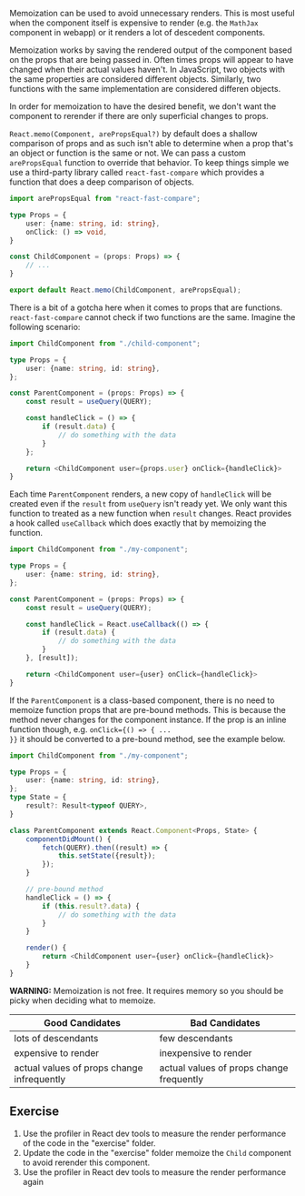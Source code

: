 Memoization can be used to avoid unnecessary renders. This is most useful when
the component itself is expensive to render (e.g. the <code>MathJax</code> component in
webapp) or it renders a lot of descedent components.

Memoization works by saving the rendered output of the component based on the
props that are being passed in. Often times props will appear to have changed
when their actual values haven't. In JavaScript, two objects with the same
properties are considered different objects. Similarly, two functions with the
same implementation are considered differen objects.

In order for memoization to have the desired benefit, we don't want the
component to rerender if there are only superficial changes to props.

<code>React.memo(Component, arePropsEqual?)</code> by default does a shallow comparison of
props and as such isn't able to determine when a prop that's an object or function
is the same or not. We can pass a custom <code>arePropsEqual</code> function to override
that behavior. To keep things simple we use a third-party library called
<code>react-fast-compare</code> which provides a function that does a deep comparison of
objects.

```ts
import arePropsEqual from "react-fast-compare";

type Props = {
    user: {name: string, id: string},
    onClick: () => void,
}

const ChildComponent = (props: Props) => {
    // ...
}

export default React.memo(ChildComponent, arePropsEqual);
```

There is a bit of a gotcha here when it comes to props that are functions.
<code>react-fast-compare</code> cannot check if two functions are the same. Imagine the
following scenario:

```ts
import ChildComponent from "./child-component";

type Props = {
    user: {name: string, id: string},
};

const ParentComponent = (props: Props) => {
    const result = useQuery(QUERY);

    const handleClick = () => {
        if (result.data) {
            // do something with the data
        }
    };

    return <ChildComponent user={props.user} onClick={handleClick}>
}
```

Each time <code>ParentComponent</code> renders, a new copy of <code>handleClick</code> will be created
even if the <code>result</code> from <code>useQuery</code> isn't ready yet. We only want this function
to treated as a new function when <code>result</code> changes. React provides a hook called
<code>useCallback</code> which does exactly that by memoizing the function.

```ts
import ChildComponent from "./my-component";

type Props = {
    user: {name: string, id: string},
};

const ParentComponent = (props: Props) => {
    const result = useQuery(QUERY);

    const handleClick = React.useCallback(() => {
        if (result.data) {
            // do something with the data
        }
    }, [result]);

    return <ChildComponent user={user} onClick={handleClick}>
}
```

If the <code>ParentComponent</code> is a class-based component, there is no need to memoize
function props that are pre-bound methods. This is because the method never changes
for the component instance. If the prop is an inline function though, e.g.
<code>onClick=\{() => \{ ... \}\}</code> it should be converted to a pre-bound method, see the
example below.

```ts
import ChildComponent from "./my-component";

type Props = {
    user: {name: string, id: string},
};
type State = {
    result?: Result<typeof QUERY>,
}

class ParentComponent extends React.Component<Props, State> {
    componentDidMount() {
        fetch(QUERY).then((result) => {
            this.setState({result});
        });
    }

    // pre-bound method
    handleClick = () => {
        if (this.result?.data) {
            // do something with the data
        }
    }

    render() {
        return <ChildComponent user={user} onClick={handleClick}>
    }
}
```

**WARNING:**
Memoization is not free. It requires memory so you should be picky when deciding
what to memoize.

| Good Candidates                            | Bad Candidates                           |
| ------------------------------------------ | ---------------------------------------- |
| lots of descendants                        | few descendants                          |
| expensive to render                        | inexpensive to render                    |
| actual values of props change infrequently | actual values of props change frequently |

## Exercise

1. Use the profiler in React dev tools to measure the render performance of the code in the "exercise" folder.
2. Update the code in the "exercise" folder memoize the <code>Child</code> component to avoid rerender this component.
3. Use the profiler in React dev tools to measure the render performance again
